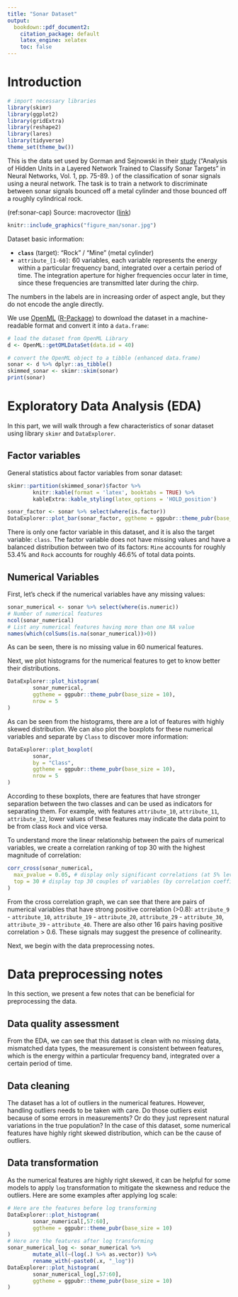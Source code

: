 ```yaml
---
title: "Sonar Dataset"
output:
  bookdown::pdf_document2:
    citation_package: default
    latex_engine: xelatex
    toc: false
---
```


# Introduction
```r
# import necessary libraries
library(skimr)
library(ggplot2)
library(gridExtra)
library(reshape2)
library(lares)
library(tidyverse)
theme_set(theme_bw())
```

This is the data set used by Gorman and Sejnowski in their [study](http://citeseerx.ist.psu.edu/viewdoc/download?doi=10.1.1.299.8959&rep=rep1&type=pdf) ("Analysis of Hidden Units in a Layered Network Trained to Classify Sonar Targets" in Neural Networks, Vol. 1, pp. 75-89. ) of the classification of sonar signals using a neural network.
The task is to train a network to discriminate between sonar signals bounced off a metal cylinder and those bounced off a roughly cylindrical rock.

(ref:sonar-cap) Source: macrovector ([link](https://www.freepik.com/free-vector/radar-screen-illustration_11053463.htm#query=sonar%20radar%20screen&position=0&from_view=search))

```r
knitr::include_graphics("figure_man/sonar.jpg")
```

Dataset basic information:

- **`class`** (target): "Rock" / "Mine" (metal cylinder)
- `attribute_[1-60]`: 60 variables, each variable represents the energy within a particular frequency band, integrated over a certain period of time.
The integration aperture for higher frequencies occur later in time, since these frequencies are transmitted later during the chirp.

The numbers in the labels are in increasing order of aspect angle, but they do not encode the angle directly.

We use [OpenML](https://www.openml.org) ([R-Package](https://cran.r-project.org/package=OpenML)) to download the dataset in a machine-readable format and convert it into a `data.frame`:

```r
# load the dataset from OpenML Library
d <- OpenML::getOMLDataSet(data.id = 40)

# convert the OpenML object to a tibble (enhanced data.frame)
sonar <- d %>% dplyr::as_tibble()
skimmed_sonar <- skimr::skim(sonar)
print(sonar)
```

# Exploratory Data Analysis (EDA)
In this part, we will walk through a few characteristics of sonar dataset using library `skimr` and `DataExplorer`.

## Factor variables
General statistics about factor variables from sonar dataset:
```r
skimr::partition(skimmed_sonar)$factor %>%
        knitr::kable(format = 'latex', booktabs = TRUE) %>%
        kableExtra::kable_styling(latex_options = 'HOLD_position')
```

```r
sonar_factor <- sonar %>% select(where(is.factor))
DataExplorer::plot_bar(sonar_factor, ggtheme = ggpubr::theme_pubr(base_size = 10))
```

There is only one factor variable in this dataset, and it is also the target variable: `class`. The factor variable does not have missing values and have a balanced distribution between two of its factors: `Mine` accounts for roughly 53.4% and `Rock` accounts for roughly 46.6% of total data points.

## Numerical Variables
First, let's check if the numerical variables have any missing values:
```r
sonar_numerical <- sonar %>% select(where(is.numeric))
# Number of numerical features
ncol(sonar_numerical)
# List any numerical features having more than one NA value
names(which(colSums(is.na(sonar_numerical))>0))
```
As can be seen, there is no missing value in 60 numerical features.

Next, we plot histograms for the numerical features to get to know better their distributions.

```r
DataExplorer::plot_histogram(
        sonar_numerical,
        ggtheme = ggpubr::theme_pubr(base_size = 10),
        nrow = 5
)
```
As can be seen from the histograms, there are a lot of features with highly skewed distribution. We can also plot the boxplots for these numerical variables and separate by `Class` to discover more information:
```r
DataExplorer::plot_boxplot(
        sonar,
        by = "Class",
        ggtheme = ggpubr::theme_pubr(base_size = 10),
        nrow = 5
)
```
 According to these boxplots, there are features that have stronger separation between the two classes and can be used as indicators for separating them. For example, with features `attribute_10`, `attribute_11`, `attribute_12`, lower values of these features may indicate the data point to be from class `Rock` and vice versa.

To understand more the linear relationship between the pairs of numerical variables, we create a correlation ranking of top 30 with the highest magnitude of correlation:

```r
corr_cross(sonar_numerical,
  max_pvalue = 0.05, # display only significant correlations (at 5% level)
  top = 30 # display top 30 couples of variables (by correlation coefficient)
)
```

From the cross correlation graph, we can see that there are pairs of numerical variables that have strong positive correlation (>0.8): `attribute_9` - `attribute_10`, `attribute_19` - `attribute_20`, `attribute_29` - `attribute_30`, `attribute_39` - `attribute_40`. There are also other 16 pairs having positive correlation > 0.6. These signals may suggest the presence of collinearity.

Next, we begin with the data preprocessing notes.

# Data preprocessing notes
In this section, we present a few notes that can be beneficial for preprocessing the data.

## Data quality assessment
From the EDA, we can see that this dataset is clean with no missing data, mismatched data types, the measurement is consistent between features, which is the energy within a particular frequency band, integrated over a certain period of time.

## Data cleaning
The dataset has a lot of outliers in the numerical features. However, handling outliers needs to be taken with care. Do those outliers exist because of some errors in measurements? Or do they just represent natural variations in the true population? In the case of this dataset, some numerical features have highly right skewed distribution, which can be the cause of outliers.

## Data transformation
As the numerical features are highly right skewed, it can be helpful for some models to apply `log` transformation to mitigate the skewness and reduce the outliers. Here are some examples after applying log scale:

```r
# Here are the features before log transforming
DataExplorer::plot_histogram(
        sonar_numerical[,57:60],
        ggtheme = ggpubr::theme_pubr(base_size = 10)
)
# Here are the features after log transforming
sonar_numerical_log <- sonar_numerical %>%
        mutate_all(~(log(.) %>% as.vector)) %>%
        rename_with(~paste0(.x, "_log"))
DataExplorer::plot_histogram(
        sonar_numerical_log[,57:60],
        ggtheme = ggpubr::theme_pubr(base_size = 10)
)
```
